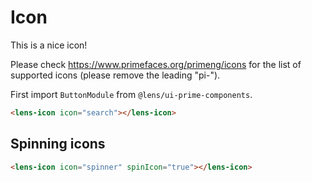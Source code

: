
<Meta 
    title={meta.title}
    component={meta.component}
    decorators={meta.decorators}
    argTypes={meta.argTypes} />

# Icon

This is a nice icon!

Please check https://www.primefaces.org/primeng/icons for the list of supported icons (please remove the leading "pi-").

<Story story={Default} />

First import `ButtonModule` from `@lens/ui-prime-components`.

```html
<lens-icon icon="search"></lens-icon>
```

## Spinning icons

<Story story={Spinner} />

```html
<lens-icon icon="spinner" spinIcon="true"></lens-icon>
```
